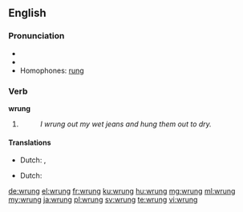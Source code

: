 ==English==

===Pronunciation===
* {{IPA|/ˈrʌŋ/}}
* {{audio|En-us-wrung.ogg|Audio (US)}}
* Homophones: [[rung]]

===Verb===
'''wrung'''

# {{past of|wring}}
#: ''I wrung out my wet jeans and hung them out to dry.''

====Translations====
{{trans-top|past tense of wring}}
* Dutch: {{t+|nl|wrong}}, {{t+|nl|wrongen}}
{{trans-mid}}
{{trans-bottom}}

{{trans-top|past participle of wring}}
* Dutch: {{t+|nl|gewrongen}}
{{trans-mid}}
{{trans-bottom}}

[[de:wrung]]
[[el:wrung]]
[[fr:wrung]]
[[ku:wrung]]
[[hu:wrung]]
[[mg:wrung]]
[[ml:wrung]]
[[my:wrung]]
[[ja:wrung]]
[[pl:wrung]]
[[sv:wrung]]
[[te:wrung]]
[[vi:wrung]]